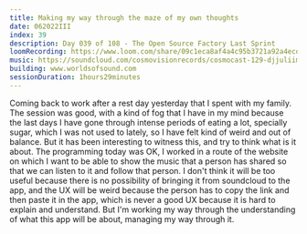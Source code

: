 ```yaml
---
title: Making my way through the maze of my own thoughts
date: 062022III
index: 39
description: Day 039 of 108 - The Open Source Factory Last Sprint
loomRecording: https://www.loom.com/share/09c1eca8af4a4c95b3721a92a4ecdc5c
music: https://soundcloud.com/cosmovisionrecords/cosmocast-129-djjuliimmai-a-slower-speed-of-light?in=cosmovisionrecords/sets/cosmocast-mixtapes
building: www.worldsofsound.com
sessionDuration: 1hours29minutes
---
```


Coming back to work after a rest day yesterday that I spent with my family. The session was good, with a kind of fog that I have in my mind because the last days I have gone through intense periods of eating a lot, specially sugar, which I was not used to lately, so I have felt kind of weird and out of balance. But it has been interesting to witness this, and try to think what is it about. The programming today was OK, I worked in a route of the website on which I want to be able to show the music that a person has shared so that we can listen to it and follow that person. I don't think it will be too useful because there is no possibility of bringing it from soundcloud to the app, and the UX will be weird because the person has to copy the link and then paste it in the app, which is never a good UX because it is hard to explain and understand. But I'm working my way through the understanding of what this app will be about, managing my way through it.
